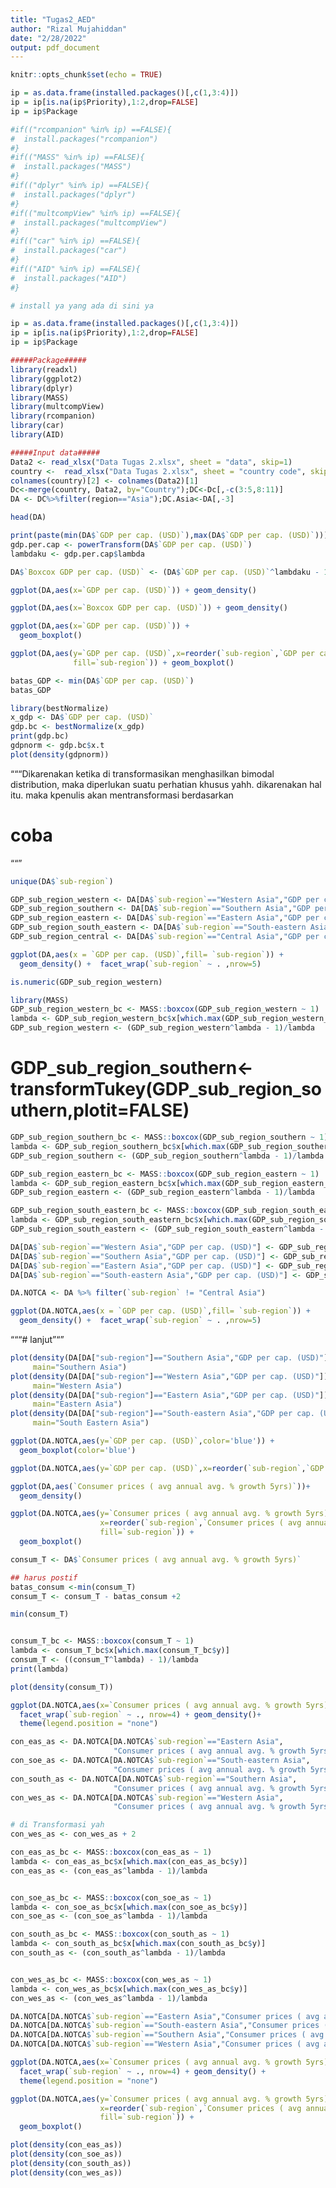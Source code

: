 ```yaml
---
title: "Tugas2_AED"
author: "Rizal Mujahiddan"
date: "2/28/2022"
output: pdf_document
---
```


```r
knitr::opts_chunk$set(echo = TRUE)
```
```r
ip = as.data.frame(installed.packages()[,c(1,3:4)])
ip = ip[is.na(ip$Priority),1:2,drop=FALSE]
ip = ip$Package
```

```r
#if(("rcompanion" %in% ip) ==FALSE){
#  install.packages("rcompanion")
#}
#if(("MASS" %in% ip) ==FALSE){
#  install.packages("MASS")
#}
#if(("dplyr" %in% ip) ==FALSE){
#  install.packages("dplyr")
#}
#if(("multcompView" %in% ip) ==FALSE){
#  install.packages("multcompView")
#}
#if(("car" %in% ip) ==FALSE){
#  install.packages("car")
#}
#if(("AID" %in% ip) ==FALSE){
#  install.packages("AID")
#}

# install ya yang ada di sini ya

ip = as.data.frame(installed.packages()[,c(1,3:4)])
ip = ip[is.na(ip$Priority),1:2,drop=FALSE]
ip = ip$Package
```


```r
#####Package#####
library(readxl)
library(ggplot2)
library(dplyr)
library(MASS)
library(multcompView)
library(rcompanion)
library(car)
library(AID)

#####Input data#####
Data2 <- read_xlsx("Data Tugas 2.xlsx", sheet = "data", skip=1)
country <-  read_xlsx("Data Tugas 2.xlsx", sheet = "country code", skip=1)
colnames(country)[2] <- colnames(Data2)[1]
Dc<-merge(country, Data2, by="Country");DC<-Dc[,-c(3:5,8:11)]
DA <- DC%>%filter(region=="Asia");DC.Asia<-DA[,-3]

head(DA)
```
```r
print(paste(min(DA$`GDP per cap. (USD)`),max(DA$`GDP per cap. (USD)`)))
gdp.per.cap <- powerTransform(DA$`GDP per cap. (USD)`)
lambdaku <- gdp.per.cap$lambda

DA$`Boxcox GDP per cap. (USD)` <- (DA$`GDP per cap. (USD)`^lambdaku - 1)/lambdaku

```                                    
                                    
```r
ggplot(DA,aes(x=`GDP per cap. (USD)`)) + geom_density()

ggplot(DA,aes(x=`Boxcox GDP per cap. (USD)`)) + geom_density()

ggplot(DA,aes(x=`GDP per cap. (USD)`)) + 
  geom_boxplot() 

ggplot(DA,aes(y=`GDP per cap. (USD)`,x=reorder(`sub-region`,`GDP per cap. (USD)`),
              fill=`sub-region`)) + geom_boxplot() 
```
```r

batas_GDP <- min(DA$`GDP per cap. (USD)`)
batas_GDP
```
```r

library(bestNormalize)
x_gdp <- DA$`GDP per cap. (USD)`
gdp.bc <- bestNormalize(x_gdp)
print(gdp.bc)
gdpnorm <- gdp.bc$x.t
plot(density(gdpnorm))
```




"""Dikarenakan ketika di transformasikan menghasilkan bimodal distribution, maka diperlukan suatu perhatian khusus yahh. dikarenakan hal itu. maka kpenulis akan mentransformasi berdasarkan

# coba




"""
```r
unique(DA$`sub-region`)
```
```r
GDP_sub_region_western <- DA[DA$`sub-region`=="Western Asia","GDP per cap. (USD)"]
GDP_sub_region_southern <- DA[DA$`sub-region`=="Southern Asia","GDP per cap. (USD)"]
GDP_sub_region_eastern <- DA[DA$`sub-region`=="Eastern Asia","GDP per cap. (USD)"]
GDP_sub_region_south_eastern <- DA[DA$`sub-region`=="South-eastern Asia","GDP per cap. (USD)"]
GDP_sub_region_central <- DA[DA$`sub-region`=="Central Asia","GDP per cap. (USD)"]

ggplot(DA,aes(x = `GDP per cap. (USD)`,fill= `sub-region`)) + 
  geom_density() +  facet_wrap(`sub-region` ~ . ,nrow=5)
```
```r
is.numeric(GDP_sub_region_western)
```


```r
library(MASS)
GDP_sub_region_western_bc <- MASS::boxcox(GDP_sub_region_western ~ 1)
lambda <- GDP_sub_region_western_bc$x[which.max(GDP_sub_region_western_bc$y)]
GDP_sub_region_western <- (GDP_sub_region_western^lambda - 1)/lambda
```

# GDP_sub_region_southern<- transformTukey(GDP_sub_region_southern,plotit=FALSE)
```r
GDP_sub_region_southern_bc <- MASS::boxcox(GDP_sub_region_southern ~ 1)
lambda <- GDP_sub_region_southern_bc$x[which.max(GDP_sub_region_southern_bc$y)]
GDP_sub_region_southern <- (GDP_sub_region_southern^lambda - 1)/lambda
```

```r
GDP_sub_region_eastern_bc <- MASS::boxcox(GDP_sub_region_eastern ~ 1)
lambda <- GDP_sub_region_eastern_bc$x[which.max(GDP_sub_region_eastern_bc$y)]
GDP_sub_region_eastern <- (GDP_sub_region_eastern^lambda - 1)/lambda
```
```r
GDP_sub_region_south_eastern_bc <- MASS::boxcox(GDP_sub_region_south_eastern ~ 1)
lambda <- GDP_sub_region_south_eastern_bc$x[which.max(GDP_sub_region_south_eastern_bc$y)]
GDP_sub_region_south_eastern <- (GDP_sub_region_south_eastern^lambda - 1)/lambda
```

```r
DA[DA$`sub-region`=="Western Asia","GDP per cap. (USD)"] <- GDP_sub_region_western
DA[DA$`sub-region`=="Southern Asia","GDP per cap. (USD)"] <- GDP_sub_region_southern
DA[DA$`sub-region`=="Eastern Asia","GDP per cap. (USD)"] <- GDP_sub_region_eastern
DA[DA$`sub-region`=="South-eastern Asia","GDP per cap. (USD)"] <- GDP_sub_region_south_eastern

DA.NOTCA <- DA %>% filter(`sub-region` != "Central Asia")

ggplot(DA.NOTCA,aes(x = `GDP per cap. (USD)`,fill= `sub-region`)) + 
  geom_density() +  facet_wrap(`sub-region` ~ . ,nrow=5)
```


"""# lanjut"""
```r
plot(density(DA[DA["sub-region"]=="Southern Asia","GDP per cap. (USD)"]),
     main="Southern Asia")
plot(density(DA[DA["sub-region"]=="Western Asia","GDP per cap. (USD)"]),
     main="Western Asia")
plot(density(DA[DA["sub-region"]=="Eastern Asia","GDP per cap. (USD)"]),
     main="Eastern Asia")
plot(density(DA[DA["sub-region"]=="South-eastern Asia","GDP per cap. (USD)"]),
     main="South Eastern Asia")

```

```r


ggplot(DA.NOTCA,aes(y=`GDP per cap. (USD)`,color='blue')) + 
  geom_boxplot(color='blue') 

ggplot(DA.NOTCA,aes(y=`GDP per cap. (USD)`,x=reorder(`sub-region`,`GDP per cap. (USD)`),fill=`sub-region`)) + geom_boxplot() 

```


```r
ggplot(DA,aes(`Consumer prices ( avg annual avg. % growth 5yrs)`))+
  geom_density()
```
```r
ggplot(DA.NOTCA,aes(y=`Consumer prices ( avg annual avg. % growth 5yrs)`,
                    x=reorder(`sub-region`,`Consumer prices ( avg annual avg. % growth 5yrs)`),
                    fill=`sub-region`)) + 
  geom_boxplot() 
```

```r
consum_T <- DA$`Consumer prices ( avg annual avg. % growth 5yrs)`

## harus postif
batas_consum <-min(consum_T)
consum_T <- consum_T - batas_consum +2

min(consum_T)


consum_T_bc <- MASS::boxcox(consum_T ~ 1)
lambda <- consum_T_bc$x[which.max(consum_T_bc$y)]
consum_T <- ((consum_T^lambda) - 1)/lambda
print(lambda)

plot(density(consum_T))
```



```r
ggplot(DA.NOTCA,aes(x=`Consumer prices ( avg annual avg. % growth 5yrs)`,fill=`sub-region`)) +
  facet_wrap(`sub-region` ~ ., nrow=4) + geom_density()+
  theme(legend.position = "none")
```

```r
con_eas_as <- DA.NOTCA[DA.NOTCA$`sub-region`=="Eastern Asia",
                       "Consumer prices ( avg annual avg. % growth 5yrs)"]
con_soe_as <- DA.NOTCA[DA.NOTCA$`sub-region`=="South-eastern Asia",
                       "Consumer prices ( avg annual avg. % growth 5yrs)"]
con_south_as <- DA.NOTCA[DA.NOTCA$`sub-region`=="Southern Asia",
                       "Consumer prices ( avg annual avg. % growth 5yrs)"]
con_wes_as <- DA.NOTCA[DA.NOTCA$`sub-region`=="Western Asia",
                       "Consumer prices ( avg annual avg. % growth 5yrs)"]

# di Transformasi yah
con_wes_as <- con_wes_as + 2

```



```r

con_eas_as_bc <- MASS::boxcox(con_eas_as ~ 1)
lambda <- con_eas_as_bc$x[which.max(con_eas_as_bc$y)]
con_eas_as <- (con_eas_as^lambda - 1)/lambda


con_soe_as_bc <- MASS::boxcox(con_soe_as ~ 1)
lambda <- con_soe_as_bc$x[which.max(con_soe_as_bc$y)]
con_soe_as <- (con_soe_as^lambda - 1)/lambda

con_south_as_bc <- MASS::boxcox(con_south_as ~ 1)
lambda <- con_south_as_bc$x[which.max(con_south_as_bc$y)]
con_south_as <- (con_south_as^lambda - 1)/lambda


con_wes_as_bc <- MASS::boxcox(con_wes_as ~ 1)
lambda <- con_wes_as_bc$x[which.max(con_wes_as_bc$y)]
con_wes_as <- (con_wes_as^lambda - 1)/lambda

```

```r
DA.NOTCA[DA.NOTCA$`sub-region`=="Eastern Asia","Consumer prices ( avg annual avg. % growth 5yrs)"] <- con_eas_as
DA.NOTCA[DA.NOTCA$`sub-region`=="South-eastern Asia","Consumer prices ( avg annual avg. % growth 5yrs)"] <- con_soe_as
DA.NOTCA[DA.NOTCA$`sub-region`=="Southern Asia","Consumer prices ( avg annual avg. % growth 5yrs)"] <- con_south_as
DA.NOTCA[DA.NOTCA$`sub-region`=="Western Asia","Consumer prices ( avg annual avg. % growth 5yrs)"] <- con_wes_as
```


```r
ggplot(DA.NOTCA,aes(x=`Consumer prices ( avg annual avg. % growth 5yrs)`,fill=`sub-region`)) +
  facet_wrap(`sub-region` ~ ., nrow=4) + geom_density() +
  theme(legend.position = "none")

```
```r
ggplot(DA.NOTCA,aes(y=`Consumer prices ( avg annual avg. % growth 5yrs)`,
                    x=reorder(`sub-region`,`Consumer prices ( avg annual avg. % growth 5yrs)`),
                    fill=`sub-region`)) + 
  geom_boxplot() 
```



```r
plot(density(con_eas_as))
plot(density(con_soe_as))
plot(density(con_south_as))
plot(density(con_wes_as))
```



